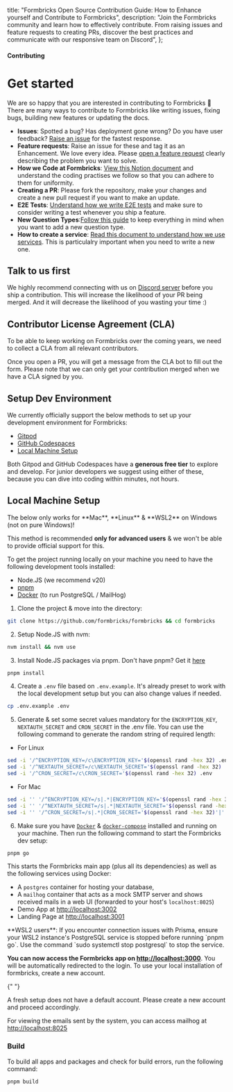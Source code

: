 
  title: "Formbricks Open Source Contribution Guide: How to Enhance yourself and Contribute to Formbricks",
  description:
    "Join the Formbricks community and learn how to effectively contribute. From raising issues and feature requests to creating PRs, discover the best practices and communicate with our responsive team on Discord",
};

#### Contributing

# Get started

We are so happy that you are interested in contributing to Formbricks 🤗 There are many ways to contribute to Formbricks like writing issues, fixing bugs, building new features or updating the docs.

- **Issues**: Spotted a bug? Has deployment gone wrong? Do you have user feedback? [Raise an issue](https://github.com/formbricks/formbricks/issues/new/choose) for the fastest response.
- **Feature requests**: Raise an issue for these and tag it as an Enhancement. We love every idea. Please [open a feature request](https://github.com/formbricks/formbricks/issues/new?assignees=&labels=enhancement&projects=&template=feature_request.yml&title=%5BFEATURE%5D) clearly describing the problem you want to solve.
- **How we Code at Formbricks**: [View this Notion document](https://formbricks.notion.site/How-we-code-at-Formbricks-8bcaa0304a20445db4871831149c0cf5?pvs=4) and understand the coding practises we follow so that you can adhere to them for uniformity.
- **Creating a PR**: Please fork the repository, make your changes and create a new pull request if you want to make an update.
- **E2E Tests**: [Understand how we write E2E tests](https://formbricks.notion.site/Formbricks-End-to-End-Tests-06dc830d71604deaa8da24714540f7ab?pvs=4) and make sure to consider writing a test whenever you ship a feature.
- **New Question Types**:[Follow this guide](https://formbricks.notion.site/Guidelines-for-Implementing-a-New-Question-Type-9ac0d1c362714addb24b9abeb326d1c1?pvs=4) to keep everything in mind when you want to add a new question type.
- **How to create a service**: [Read this document to understand how we use services](https://formbricks.notion.site/How-to-create-a-service-8e0c035704bb40cb9ea5e5beeeeabd67?pvs=4). This is particulalry important when you need to write a new one.

## Talk to us first

We highly recommend connecting with us on [Discord server](https://formbricks.com/discord) before you ship a contribution. This will increase the likelihood of your PR being merged. And it will decrease the likelihood of you wasting your time :)

## Contributor License Agreement (CLA)

To be able to keep working on Formbricks over the coming years, we need to collect a CLA from all relevant contributors.

Once you open a PR, you will get a message from the CLA bot to fill out the form. Please note that we can only get your contribution merged when we have a CLA signed by you.

## Setup Dev Environment

We currently officially support the below methods to set up your development environment for Formbricks:

- [Gitpod](/developer-docs/contributing/gitpod)
- [GitHub Codespaces](/developer-docs/contributing/codespaces)
- [Local Machine Setup](#local-machine-setup)

Both Gitpod and GitHub Codespaces have a **generous free tier** to explore and develop. For junior developers we suggest using either of these, because you can dive into coding within minutes, not hours.

## Local Machine Setup

<Note>
The below only works for **Mac**, **Linux** & **WSL2** on Windows (not on pure Windows)!

This method is recommended **only for advanced users** & we won't be able to provide official support for this.

</Note>

To get the project running locally on your machine you need to have the following development tools installed:

- Node.JS (we recommend v20)
- [pnpm](https://pnpm.io/)
- [Docker](https://www.docker.com/) (to run PostgreSQL / MailHog)

1. Clone the project & move into the directory:

<Col>
   <CodeGroup title="Git clone Formbricks monorepo">

```bash
git clone https://github.com/formbricks/formbricks && cd formbricks
```

   </CodeGroup>
</Col>

2. Setup Node.JS with nvm:

<Col>
   <CodeGroup title="Setup Node version with nvm">

```bash
nvm install && nvm use
```

   </CodeGroup>
</Col>

3. Install Node.JS packages via pnpm. Don't have pnpm? Get it [here](https://pnpm.io/installation)

<Col>
   <CodeGroup title="Install dependencies via pnpm">

```bash
pnpm install
```

   </CodeGroup>
</Col>

4. Create a `.env` file based on `.env.example`. It's already preset to work with the local development setup but you can also change values if needed.

<Col>
   <CodeGroup title="Define environment variables">

```bash
cp .env.example .env
```

   </CodeGroup>
</Col>

5. Generate & set some secret values mandatory for the `ENCRYPTION_KEY`, `NEXTAUTH_SECRET` and `CRON_SECRET` in the .env file. You can use the following command to generate the random string of required length:

- For Linux

<Col>
   <CodeGroup title="For Linux">

```bash
sed -i '/^ENCRYPTION_KEY=/c\ENCRYPTION_KEY='$(openssl rand -hex 32) .env
sed -i '/^NEXTAUTH_SECRET=/c\NEXTAUTH_SECRET='$(openssl rand -hex 32) .env
sed -i '/^CRON_SECRET=/c\CRON_SECRET='$(openssl rand -hex 32) .env
```

   </CodeGroup>
</Col>

- For Mac

<Col>
   <CodeGroup title="For Mac">

```bash
sed -i '' '/^ENCRYPTION_KEY=/s|.*|ENCRYPTION_KEY='$(openssl rand -hex 32)'|' .env
sed -i '' '/^NEXTAUTH_SECRET=/s|.*|NEXTAUTH_SECRET='$(openssl rand -hex 32)'|' .env
sed -i '' '/^CRON_SECRET=/s|.*|CRON_SECRET='$(openssl rand -hex 32)'|' .env
```

   </CodeGroup>
</Col>

6. Make sure you have [`Docker`](https://docs.docker.com/compose/) & [`docker-compose`](https://docs.docker.com/compose/) installed and running on your machine. Then run the following command to start the Formbricks dev setup:

<Col>
   <CodeGroup title="Start Formbricks Dev Setup">

```bash
pnpm go
```

   </CodeGroup>
</Col>
   This starts the Formbricks main app (plus all its dependencies) as well as the following services using Docker:

- A `postgres` container for hosting your database,
- A `mailhog` container that acts as a mock SMTP server and shows received mails in a web UI (forwarded to your host's `localhost:8025`)
- Demo App at [http://localhost:3002](http://localhost:3002)
- Landing Page at [http://localhost:3001](http://localhost:3001)

<Note>
  **WSL2 users**: If you encounter connection issues with Prisma, ensure your WSL2 instance's PostgreSQL
  service is stopped before running `pnpm go`. Use the command `sudo systemctl stop postgresql` to stop the
  service.
</Note>

**You can now access the Formbricks app on [http://localhost:3000](http://localhost:3000)**. You will be automatically redirected to the login. To use your local installation of formbricks, create a new account.

{" "}

<Note>
  A fresh setup does not have a default account. Please create a new account and proceed accordingly.
</Note>

For viewing the emails sent by the system, you can access mailhog at [http://localhost:8025](http://localhost:8025)

### Build

To build all apps and packages and check for build errors, run the following command:

<Col>
<CodeGroup title="Build Formbricks stack">

```bash
pnpm build
```

</CodeGroup>
</Col>
